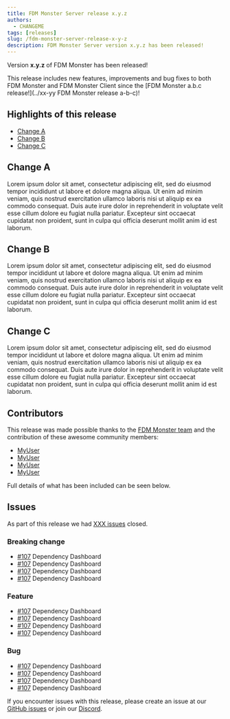 ```yaml
---
title: FDM Monster Server release x.y.z
authors:
  - CHANGEME
tags: [releases]
slug: /fdm-monster-server-release-x-y-z
description: FDM Monster Server version x.y.z has been released!
---
```


<!--
INSTRUCTIONS:

- Copy this file to blog/[year]/[month-day] FDM Monster Server release x.y.z/index.mdx
- Change all x.y.z or x-y-z instances to the version of the release
- Change all a.b.c or a-b-c instances to the previous release
- Change the author handle to your handle as described in the /blog/authors.yml. Add your details if your handle does not exist
- Make changes to the blogpost as you see fit
- delete these instructions
- Create a PR for review
-->

Version **x.y.z** of FDM Monster has been released!

This release includes new features, improvements and bug fixes to both FDM Monster and FDM Monster Client since the [FDM Monster a.b.c release!](../xx-yy FDM Monster release a-b-c)!

## Highlights of this release

- [Change A](#change-a)
- [Change B](#change-b)
- [Change C](#change-c)

<!-- truncate -->

## Change A

Lorem ipsum dolor sit amet, consectetur adipiscing elit, sed do eiusmod tempor incididunt ut labore et dolore magna aliqua. Ut enim ad minim veniam, quis nostrud exercitation ullamco laboris nisi ut aliquip ex ea commodo consequat. Duis aute irure dolor in reprehenderit in voluptate velit esse cillum dolore eu fugiat nulla pariatur. Excepteur sint occaecat cupidatat non proident, sunt in culpa qui officia deserunt mollit anim id est laborum.

## Change B

Lorem ipsum dolor sit amet, consectetur adipiscing elit, sed do eiusmod tempor incididunt ut labore et dolore magna aliqua. Ut enim ad minim veniam, quis nostrud exercitation ullamco laboris nisi ut aliquip ex ea commodo consequat. Duis aute irure dolor in reprehenderit in voluptate velit esse cillum dolore eu fugiat nulla pariatur. Excepteur sint occaecat cupidatat non proident, sunt in culpa qui officia deserunt mollit anim id est laborum.

## Change C

Lorem ipsum dolor sit amet, consectetur adipiscing elit, sed do eiusmod tempor incididunt ut labore et dolore magna aliqua. Ut enim ad minim veniam, quis nostrud exercitation ullamco laboris nisi ut aliquip ex ea commodo consequat. Duis aute irure dolor in reprehenderit in voluptate velit esse cillum dolore eu fugiat nulla pariatur. Excepteur sint occaecat cupidatat non proident, sunt in culpa qui officia deserunt mollit anim id est laborum.

## Contributors

This release was made possible thanks to the [FDM Monster team](https://docs.fdm-monster.net/docs/community/ourteam) and the contribution of these awesome community members:

- [MyUser](https://github.com/myuser)
- [MyUser](https://github.com/myuser)
- [MyUser](https://github.com/myuser)
- [MyUser](https://github.com/myuser)

Full details of what has been included can be seen below.

## Issues

As part of this release we had [XXX issues](https://github.com/fdm-monster/fdm-monster/milestone/28?closed=1) closed.

### Breaking change

- [#107](https://github.com/fdm-monster/fdm-monster/issues/107) Dependency Dashboard
- [#107](https://github.com/fdm-monster/fdm-monster/issues/107) Dependency Dashboard
- [#107](https://github.com/fdm-monster/fdm-monster/issues/107) Dependency Dashboard
- [#107](https://github.com/fdm-monster/fdm-monster/issues/107) Dependency Dashboard

### Feature

- [#107](https://github.com/fdm-monster/fdm-monster/issues/107) Dependency Dashboard
- [#107](https://github.com/fdm-monster/fdm-monster/issues/107) Dependency Dashboard
- [#107](https://github.com/fdm-monster/fdm-monster/issues/107) Dependency Dashboard
- [#107](https://github.com/fdm-monster/fdm-monster/issues/107) Dependency Dashboard

### Bug

- [#107](https://github.com/fdm-monster/fdm-monster/issues/107) Dependency Dashboard
- [#107](https://github.com/fdm-monster/fdm-monster/issues/107) Dependency Dashboard
- [#107](https://github.com/fdm-monster/fdm-monster/issues/107) Dependency Dashboard
- [#107](https://github.com/fdm-monster/fdm-monster/issues/107) Dependency Dashboard

If you encounter issues with this release, please create an issue at our [GitHub issues](https://github.com/fdm-monster/fdm-monster/issues) or join our [Discord](https://discord.gg/mwA8uP8CMc).
